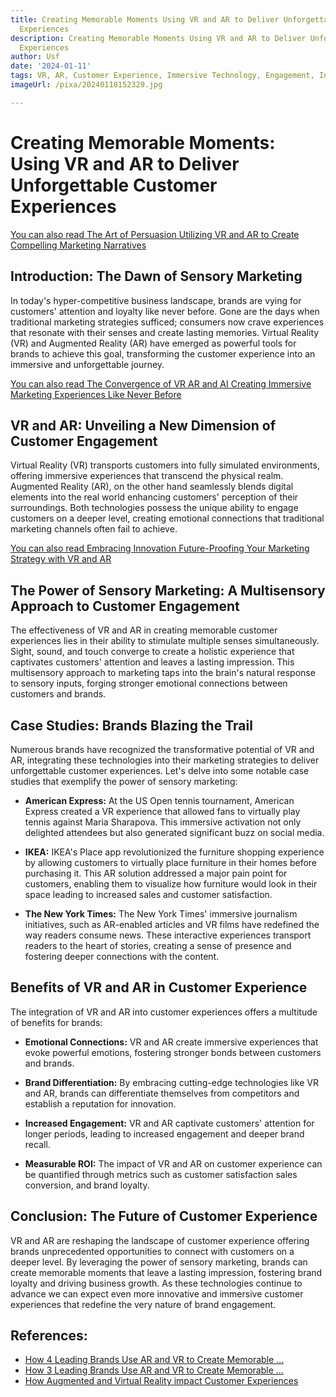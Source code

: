 ```yaml
---
title: Creating Memorable Moments Using VR and AR to Deliver Unforgettable Customer
  Experiences
description: Creating Memorable Moments Using VR and AR to Deliver Unforgettable Customer
  Experiences
author: Usf
date: '2024-01-11'
tags: VR, AR, Customer Experience, Immersive Technology, Engagement, Innovation
imageUrl: /pixa/20240118152329.jpg

---
```

# Creating Memorable Moments: Using VR and AR to Deliver Unforgettable Customer Experiences

[You can also read The Art of Persuasion  Utilizing VR and AR to Create Compelling Marketing Narratives](The%20Art%20of%20Persuasion%20Utilizing%20VR%20and%20AR%20to%20Create%20Compelling%20Marketing%20Narratives)


## Introduction: The Dawn  of Sensory Marketing

In today's hyper-competitive business landscape, brands are vying for customers' attention and loyalty like never before. Gone are the  days when  traditional marketing strategies sufficed;  consumers now crave experiences that resonate with their senses and  create lasting memories. Virtual Reality (VR)  and Augmented Reality (AR) have emerged as powerful tools for brands to achieve this goal, transforming  the customer experience into an immersive and unforgettable journey.

[You can  also read The Convergence of VR AR  and AI Creating Immersive Marketing Experiences Like Never Before](The%20Convergence%20of%20VR%2C%20AR%2C%20and%20AI%20Creating%20Immersive%20Marketing%20Experiences%20Like%20Never%20Before)


##  VR and AR: Unveiling  a New  Dimension of Customer Engagement

Virtual Reality (VR) transports customers into fully simulated environments, offering immersive experiences that transcend the physical realm. Augmented Reality (AR),  on the other hand seamlessly blends  digital elements into the real world enhancing customers' perception of their surroundings. Both technologies possess  the unique ability to engage customers  on a deeper level, creating emotional connections that traditional  marketing  channels often fail to achieve.

[You can also read Embracing Innovation Future-Proofing  Your Marketing Strategy with  VR and AR](Embracing%20Innovation%20Future-Proofing%20Your%20Marketing%20Strategy%20with%20VR%20and%20AR)


## The Power of Sensory Marketing: A  Multisensory Approach  to Customer Engagement

The effectiveness of VR and  AR in creating memorable customer experiences lies in their  ability to stimulate multiple senses simultaneously. Sight, sound, and touch converge to create a holistic experience that captivates customers' attention and leaves a lasting impression. This multisensory approach to marketing taps into the brain's natural response to sensory inputs, forging stronger emotional connections between customers and brands.

## Case Studies: Brands Blazing the Trail

Numerous brands have recognized the  transformative potential of VR and AR, integrating these technologies  into their  marketing  strategies to  deliver unforgettable customer experiences. Let's delve  into some notable  case studies that exemplify the power of sensory  marketing:

* **American Express:** At the  US  Open tennis tournament,  American Express created a VR  experience that allowed fans to virtually play tennis  against Maria Sharapova. This immersive activation not only delighted attendees but also  generated significant buzz on social media.

* **IKEA:** IKEA's Place  app revolutionized the  furniture shopping experience by  allowing customers to virtually place furniture in their homes before purchasing it. This AR solution addressed a major pain point for customers, enabling them to visualize how furniture would look in their space leading to increased sales and customer satisfaction.

* **The New York Times:** The New York Times' immersive journalism initiatives, such as AR-enabled articles and VR  films have redefined the way readers consume news. These interactive experiences transport readers to the heart of stories, creating a sense of presence and fostering deeper  connections with the content.

## Benefits of VR and AR in Customer Experience

The  integration of  VR and AR into customer  experiences offers a  multitude of benefits for brands:

* **Emotional Connections:** VR and AR create immersive experiences that evoke powerful emotions, fostering stronger bonds between  customers and brands.

* **Brand Differentiation:**  By embracing cutting-edge technologies like VR and AR, brands  can differentiate themselves from competitors and establish a reputation for innovation.

* **Increased Engagement:** VR and AR captivate customers' attention  for longer periods, leading to increased engagement and deeper brand recall.

* **Measurable ROI:** The impact of VR and AR on customer  experience  can be quantified through metrics such as  customer satisfaction sales conversion, and brand loyalty.

## Conclusion: The Future of Customer Experience

VR and  AR are reshaping  the landscape of customer  experience offering brands unprecedented opportunities to connect with customers on a deeper  level. By leveraging the power of sensory marketing, brands can create memorable moments that leave  a lasting impression,  fostering brand loyalty and driving business  growth.  As these technologies continue to advance we can expect even more innovative and immersive customer experiences that redefine the very nature of brand engagement.

## References:
- [How 4 Leading Brands Use AR and VR to Create Memorable ...](https://www.sprinklr.com/blog/ar-vr-experience/)
- [How 3 Leading Brands Use AR and VR to Create Memorable ...](https://www.adweek.com/sponsored/how-3-leading-brands-use-ar-and-vr-to-create-memorable-customer-experiences/)
- [How Augmented and Virtual Reality impact Customer Experiences](https://simplea.com/Articles/methods-for-ar-vr-content-workflows)
